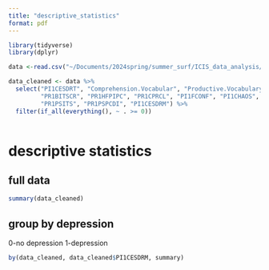 ```yaml
---
title: "descriptive_statistics"
format: pdf
---
```


```r
library(tidyverse)
library(dplyr)
```

```r
data <-read.csv("~/Documents/2024spring/summer_surf/ICIS_data_analysis/data/BabyFaces2018_ICIS2024.csv")
```

```r
data_cleaned <- data %>%
  select("PI1CESDRT", "Comprehension.Vocabular", "Productive.Vocabulary", "PR1BITSPR", 
         "PR1BITSCR", "PR1HFPIPC", "PR1CPRCL", "PI1FCONF", "PI1CHAOS", "PR1HFPISS", 
         "PR1PSITS", "PR1PSPCDI", "PI1CESDRM") %>%
  filter(if_all(everything(), ~ . >= 0))
  
```

# descriptive statistics
## full data
```r
summary(data_cleaned)

```

## group by depression
0-no depression
1-depression
```r

by(data_cleaned, data_cleaned$PI1CESDRM, summary)
```

